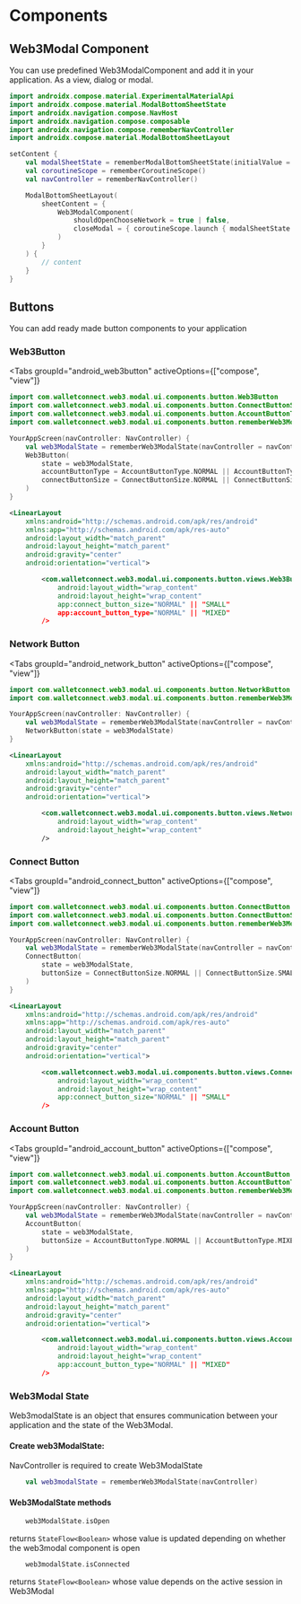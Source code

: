 # Components

## Web3Modal Component

You can use predefined Web3ModalComponent and add it in your application. As a view, dialog or modal.

```kotlin
import androidx.compose.material.ExperimentalMaterialApi
import androidx.compose.material.ModalBottomSheetState
import androidx.navigation.compose.NavHost
import androidx.navigation.compose.composable
import androidx.navigation.compose.rememberNavController
import androidx.compose.material.ModalBottomSheetLayout

setContent {
    val modalSheetState = rememberModalBottomSheetState(initialValue = ModalBottomSheetValue.Hidden, skipHalfExpanded = true)
    val coroutineScope = rememberCoroutineScope()
    val navController = rememberNavController()

    ModalBottomSheetLayout(
        sheetContent = {
            Web3ModalComponent(
                shouldOpenChooseNetwork = true | false,
                closeModal = { coroutineScope.launch { modalSheetState.hide() }
            )
        }
    ) {
        // content
    }
}
```

## Buttons

You can add ready made button components to your application

### Web3Button

<Tabs
    groupId="android_web3button"
    activeOptions={["compose", "view"]}
>
<TabItem value="compose" label="Compose">

```kotlin
import com.walletconnect.web3.modal.ui.components.button.Web3Button
import com.walletconnect.web3.modal.ui.components.button.ConnectButtonSize
import com.walletconnect.web3.modal.ui.components.button.AccountButtonType
import com.walletconnect.web3.modal.ui.components.button.rememberWeb3ModalState

YourAppScreen(navController: NavController) {
    val web3ModalState = rememberWeb3ModalState(navController = navController)
    Web3Button(
        state = web3ModalState,
        accountButtonType = AccountButtonType.NORMAL || AccountButtonType.MIXED,
        connectButtonSize = ConnectButtonSize.NORMAL || ConnectButtonSize.SMALL
    )
}
```
</TabItem>

<TabItem value="view" label="View">

```xml
<LinearLayout
    xmlns:android="http://schemas.android.com/apk/res/android"
    xmlns:app="http://schemas.android.com/apk/res-auto"
    android:layout_width="match_parent"
    android:layout_height="match_parent"
    android:gravity="center"
    android:orientation="vertical">

        <com.walletconnect.web3.modal.ui.components.button.views.Web3Button
            android:layout_width="wrap_content"
            android:layout_height="wrap_content"
            app:connect_button_size="NORMAL" || "SMALL"
            app:account_button_type="NORMAL" || "MIXED"
        />
```
</TabItem>
</Tabs>

### Network Button

<Tabs
    groupId="android_network_button"
    activeOptions={["compose", "view"]}
>
<TabItem value="compose" label="Compose">

```kotlin
import com.walletconnect.web3.modal.ui.components.button.NetworkButton
import com.walletconnect.web3.modal.ui.components.button.rememberWeb3ModalState

YourAppScreen(navController: NavController) {
    val web3ModalState = rememberWeb3ModalState(navController = navController)
    NetworkButton(state = web3ModalState)
}
```
</TabItem>

<TabItem value="view" label="View">

```xml
<LinearLayout
    xmlns:android="http://schemas.android.com/apk/res/android"
    android:layout_width="match_parent"
    android:layout_height="match_parent"
    android:gravity="center"
    android:orientation="vertical">

        <com.walletconnect.web3.modal.ui.components.button.views.NetworkButton
            android:layout_width="wrap_content"
            android:layout_height="wrap_content"
        />
```
</TabItem>
</Tabs>


### Connect Button

<Tabs
    groupId="android_connect_button"
    activeOptions={["compose", "view"]}
>
<TabItem value="compose" label="Compose">

```kotlin
import com.walletconnect.web3.modal.ui.components.button.ConnectButton
import com.walletconnect.web3.modal.ui.components.button.ConnectButtonSize
import com.walletconnect.web3.modal.ui.components.button.rememberWeb3ModalState

YourAppScreen(navController: NavController) {
    val web3ModalState = rememberWeb3ModalState(navController = navController)
    ConnectButton(
        state = web3ModalState,
        buttonSize = ConnectButtonSize.NORMAL || ConnectButtonSize.SMALL
    )
}
```
</TabItem>

<TabItem value="view" label="View">

```xml
<LinearLayout
    xmlns:android="http://schemas.android.com/apk/res/android"
    xmlns:app="http://schemas.android.com/apk/res-auto"
    android:layout_width="match_parent"
    android:layout_height="match_parent"
    android:gravity="center"
    android:orientation="vertical">

        <com.walletconnect.web3.modal.ui.components.button.views.ConnectButton
            android:layout_width="wrap_content"
            android:layout_height="wrap_content"
            app:connect_button_size="NORMAL" || "SMALL"
        />
```
</TabItem>
</Tabs>

### Account Button

<Tabs
    groupId="android_account_button"
    activeOptions={["compose", "view"]}
>
<TabItem value="compose" label="Compose">

```kotlin
import com.walletconnect.web3.modal.ui.components.button.AccountButton
import com.walletconnect.web3.modal.ui.components.button.AccountButtonType
import com.walletconnect.web3.modal.ui.components.button.rememberWeb3ModalState

YourAppScreen(navController: NavController) {
    val web3ModalState = rememberWeb3ModalState(navController = navController)
    AccountButton(
        state = web3ModalState,
        buttonSize = AccountButtonType.NORMAL || AccountButtonType.MIXED
    )
}
```
</TabItem>

<TabItem value="view" label="View">

```xml
<LinearLayout
    xmlns:android="http://schemas.android.com/apk/res/android"
    xmlns:app="http://schemas.android.com/apk/res-auto"
    android:layout_width="match_parent"
    android:layout_height="match_parent"
    android:gravity="center"
    android:orientation="vertical">

        <com.walletconnect.web3.modal.ui.components.button.views.AccountButton
            android:layout_width="wrap_content"
            android:layout_height="wrap_content"
            app:account_button_type="NORMAL" || "MIXED"
        />
```
</TabItem>
</Tabs>

### Web3Modal State

Web3modalState is an object that ensures communication between your application and the state of the Web3Modal.

#### Create web3ModalState:

NavController is required to create Web3ModalState

```kotlin
    val web3modalState = rememberWeb3ModalState(navController)
```

#### Web3ModalState methods

```kotlin
    web3ModalState.isOpen
```

returns `StateFlow<Boolean>` whose value is updated depending on whether the web3modal component is open

```kotlin
    web3modalState.isConnected
```

returns `StateFlow<Boolean>` whose value depends on the active session in Web3Modal
